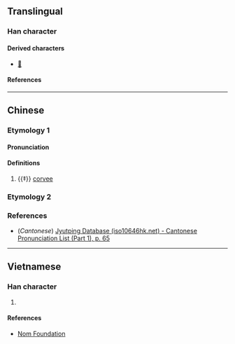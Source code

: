 {{character info}}
==Translingual==

===Han character===
{{Han char|rn=9|rad=人|as=07|sn=9|four=|canj=ORHG,ORMG|ids=⿰亻呈}}

====Derived characters====
* [[𥰈]]

====References====
{{Han ref|kx=0103.110|dkj=00637|dj=0218.230|hdz=10162.040|uh=4FB1}}

----

==Chinese==
{{zh-forms}}

===Etymology 1===

====Pronunciation====
{{zh-pron
|m=chěng
|c=cing2
|mc=
|oc=
|ma=
|cat=n,v
}}

====Definitions====
{{zh-hanzi}}

# {{‡}} [[corvee]]

===Etymology 2===
{{zh-see|徎|v}}

===References===
* (''Cantonese'') [http://www.iso10646hk.net/jp/document/download.jsp Jyutping Database (iso10646hk.net) - Cantonese Pronunciation List (Part 1), p. 65]

----

==Vietnamese==

===Han character===
{{vi-readings|reading=[[rình]], [[xiểng]], [[xiềng]]|rs=人07}}

# {{rfdef|vi|sort=人07}}

====References====
* [http://nomfoundation.org/common/nom_details.php?codepoint=4fb1 Nom Foundation]